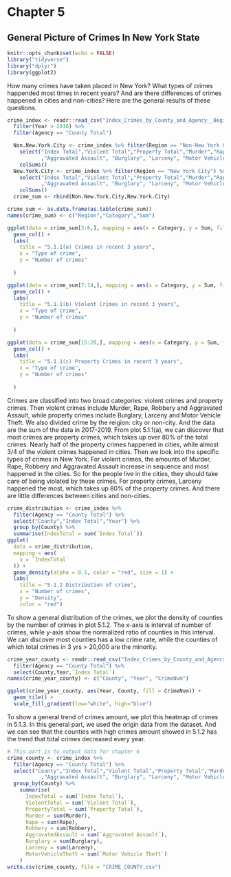 # Chapter 5
## General Picture of Crimes In New York State

```r
knitr::opts_chunk$set(echo = FALSE)
library("tidyverse")
library("dplyr")
library(ggplot2)

```

How many crimes have taken placed in New York? What types of crimes happended most times in recent years? And are there differences of crimes happened in cities and non-cities? Here are the general results of these questions. 

```r
crime_index <- readr::read_csv("Index_Crimes_by_County_and_Agency__Beginning_1990.csv") %>% 
  filter(Year > 2016) %>% 
  filter(Agency == "County Total")

  Non.New.York.City <- crime_index %>% filter(Region == "Non-New York City") %>%
    select("Index Total","Violent Total","Property Total","Murder","Rape","Robbery"
           ,"Aggravated Assault", "Burglary", "Larceny", "Motor Vehicle Theft") %>%
    colSums()
  New.York.City <- crime_index %>% filter(Region == "New York City") %>% 
    select("Index Total","Violent Total","Property Total","Murder","Rape","Robbery"
           ,"Aggravated Assault", "Burglary", "Larceny", "Motor Vehicle Theft") %>%
    colSums()
  crime_sum <- rbind(Non.New.York.City,New.York.City)

crime_sum <- as.data.frame(as.table(crime_sum))
names(crime_sum) <- c("Region","Category","Sum")

```

```r
ggplot(data = crime_sum[3:6,], mapping = aes(x = Category, y = Sum, fill = Region)) +
  geom_col() +
  labs(
    title = "5.1.1(a) Crimes in recent 3 years",
    x = "Type of crime",
    y = "Number of crimes"
    
  )

ggplot(data = crime_sum[7:14,], mapping = aes(x = Category, y = Sum, fill = Region)) +
  geom_col() +
  labs(
    title = "5.1.1(b) Violent Crimes in recent 3 years",
    x = "Type of crime",
    y = "Number of crimes"
    
  )

ggplot(data = crime_sum[15:20,], mapping = aes(x = Category, y = Sum, fill = Region)) +
  geom_col() +
  labs(
    title = "5.1.1(c) Property Crimes in recent 3 years",
    x = "Type of crime",
    y = "Number of crimes"
    
  )


```

Crimes are classified into two broad categories: violent crimes and property crimes. Then violent crimes include Murder, Rape, Robbery and Aggravated Assault, while property crimes include Burglary, Larceny and Motor Vehicle Theft. We also divided crime by the reigion: city or non-city. And the data are the sum of the data in 2017-2019.
From plot 5.1.1(a), we can discover that most crimes are property crimes, which takes up over 80% of the total crimes. Nearly half of the property crimes happened in cities, while almost 3/4 of the violent crimes happened in cities.
Then we look into the specific types of crimes in New York. For violent crimes, the amounts of Murder, Rape, Robbery and Aggravated Assault increase in sequence and most happened in the cities. So for the people live in the cities, they should take care of being violated by these crimes. For property crimes, Larceny happened the most, which takes up 80% of the property crimes. And there are little differences between cities and non-cities.

```r
crime_distribution <- crime_index %>% 
  filter(Agency == "County Total") %>%
  select("County","Index Total","Year") %>% 
  group_by(County) %>% 
  summarise(IndexTotal = sum(`Index Total`))
ggplot(
  data = crime_distribution,
  mapping = aes(
    x = `IndexTotal`
  )) + 
  geom_density(alpha = 0.5, color = "red", size = 1) +
  labs(
    title = "5.1.2 Distribution of crime",
    x = "Number of crimes",
    y = "Density",
    color = "red")

```

To show a general distribution of the crimes, we plot the density of counties by the number of crimes in plot 5.1.2. The x-axis is interval of number of crimes, while y-axis show the normalized ratio of counties in this interval. We can discover most counties has a low crime rate, while the counties of which total crimes in 3 yrs > 20,000 are the minority.

```r
crime_year_county <- readr::read_csv("Index_Crimes_by_County_and_Agency__Beginning_1990.csv") %>% 
  filter(Agency == "County Total") %>% 
  select(County,Year,`Index Total`)
names(crime_year_county) <- c("County", "Year", "CrimeNum")
```

```r
ggplot(crime_year_county, aes(Year, County, fill = CrimeNum)) +
  geom_tile() +
  scale_fill_gradient(low="white", high="blue")

```

To show a general trend of crimes amount, we plot this heatmap of crimes in 5.1.3. In this general part, we used the origin data from the dataset. And we can see that the counties with high crimes amount showed in 5.1.2 has the trend that total crimes decreased every year. 

```r
# This part is to output data for chapter 6
crime_county <- crime_index %>% 
  filter(Agency == "County Total") %>%
  select("County","Index Total","Violent Total","Property Total","Murder","Rape","Robbery"
           ,"Aggravated Assault", "Burglary", "Larceny", "Motor Vehicle Theft") %>% 
  group_by(County) %>% 
    summarise(
      IndexTotal = sum(`Index Total`),
      ViolentTotal = sum(`Violent Total`),
      PropertyTotal = sum(`Property Total`),
      Murder = sum(Murder),
      Rape = sum(Rape),
      Robbery = sum(Robbery),
      AggravatedAssault = sum(`Aggravated Assault`),
      Burglary = sum(Burglary),
      Larceny = sum(Larceny),
      MotorVehicleTheft = sum(`Motor Vehicle Theft`)
    )
write.csv(crime_county, file = "CRIME_COUNTY.csv")
```






